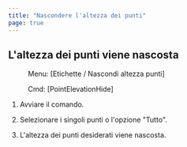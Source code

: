 ```yaml
---
title: "Nascondere l'altezza dei punti"
page: true
---
```

## L&#39;altezza dei punti viene nascosta
 <Menu> Menu: [Etichette / Nascondi altezza punti] </Menu> 
 <Menu> Cmd: [PointElevationHide] </Menu> 


1. Avviare il comando.

2. Selezionare i singoli punti o l&#39;opzione &quot;Tutto&quot;.

3. L&#39;altezza dei punti desiderati viene nascosta.



